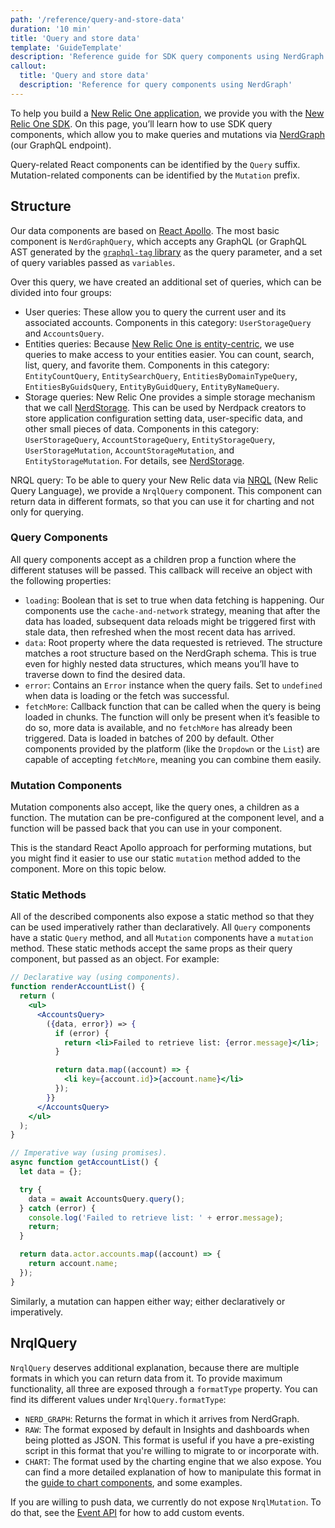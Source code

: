 ```yaml
---
path: '/reference/query-and-store-data'
duration: '10 min'
title: 'Query and store data'
template: 'GuideTemplate'
description: 'Reference guide for SDK query components using NerdGraph'
callout:
  title: 'Query and store data'
  description: 'Reference for query components using NerdGraph'
---
```


<Intro>

To help you build a [New Relic One application](), we provide you with the [New Relic One SDK](). On this page, you’ll learn how to use SDK query components, which allow you to make queries and mutations via [NerdGraph](https://docs.newrelic.com/docs/apis/nerdgraph/get-started/introduction-new-relic-nerdgraph) (our GraphQL endpoint).

Query-related React components can be identified by the `Query` suffix. Mutation-related components can be identified by the `Mutation` prefix.

</Intro>

## Structure

Our data components are based on [React Apollo](https://www.apollographql.com/docs/react/). The most basic component is `NerdGraphQuery`, which accepts any GraphQL (or GraphQL AST generated by the [`graphql-tag` library](https://github.com/apollographql/graphql-tag) as the query parameter, and a set of query variables passed as `variables`.

Over this query, we have created an additional set of queries, which can be divided into four groups:

- User queries: These allow you to query the current user and its associated accounts. Components in this category: `UserStorageQuery` and `AccountsQuery`.
- Entities queries: Because [New Relic One is entity-centric](https://docs.newrelic.com/docs/new-relic-one/use-new-relic-one/ui-data/new-relic-one-entity-explorer-view-performance-across-apps-services-hosts), we use queries to make access to your entities easier. You can count, search, list, query, and favorite them. Components in this category: `EntityCountQuery`, `EntitySearchQuery`, `EntitiesByDomainTypeQuery`, `EntitiesByGuidsQuery`, `EntityByGuidQuery`, `EntityByNameQuery`.
- Storage queries: New Relic One provides a simple storage mechanism that we call [NerdStorage](). This can be used by Nerdpack creators to store application configuration setting data, user-specific data, and other small pieces of data. Components in this category: `UserStorageQuery`, `AccountStorageQuery`, `EntityStorageQuery`, `UserStorageMutation`, `AccountStorageMutation`, and `EntityStorageMutation`. For details, see [NerdStorage]().

NRQL query: To be able to query your New Relic data via [NRQL](https://docs.newrelic.com/docs/query-data/nrql-new-relic-query-language/getting-started/introduction-nrql) (New Relic Query Language), we provide a `NrqlQuery` component. This component can return data in different formats, so that you can use it for charting and not only for querying.

### Query Components

All query components accept as a children prop a function where the different statuses will be passed. This callback will receive an object with the following properties:

- `loading`: Boolean that is set to true when data fetching is happening. Our components use the `cache-and-network` strategy, meaning that after the data has loaded, subsequent data reloads might be triggered first with stale data, then refreshed when the most recent data has arrived.
- `data`: Root property where the data requested is retrieved. The structure matches a root structure based on the NerdGraph schema. This is true even for highly nested data structures, which means you’ll have to traverse down to find the desired data.
- `error`: Contains an `Error` instance when the query fails. Set to `undefined` when data is loading or the fetch was successful.
- `fetchMore`: Callback function that can be called when the query is being loaded in chunks. The function will only be present when it’s feasible to do so, more data is available, and no `fetchMore` has already been triggered. Data is loaded in batches of 200 by default. Other components provided by the platform (like the `Dropdown` or the `List`) are capable of accepting `fetchMore`, meaning you can combine them easily.

### Mutation Components

 Mutation components also accept, like the query ones, a children as a function. The mutation can be pre-configured at the component level, and a function will be passed back that you can use in your component.

 This is the standard React Apollo approach for performing mutations, but you might find it easier to use our static `mutation` method added to the component. More on this topic below.

### Static Methods

All of the described components also expose a static method so that they can be used imperatively rather than declaratively. All `Query` components have a static `Query` method, and all `Mutation` components have a `mutation` method. These static methods accept the same props as their query component, but passed as an object. For example:

```jsx
// Declarative way (using components).
function renderAccountList() {
  return (
    <ul>
      <AccountsQuery>
        ({data, error}) => {
          if (error) {
            return <li>Failed to retrieve list: {error.message}</li>;
          }

          return data.map((account) => {
            <li key={account.id}>{account.name}</li>
          });
        }}
      </AccountsQuery>
    </ul>
  );
}

// Imperative way (using promises).
async function getAccountList() {
  let data = {};

  try {
    data = await AccountsQuery.query();
  } catch (error) {
    console.log('Failed to retrieve list: ' + error.message);
    return;
  }

  return data.actor.accounts.map((account) => {
    return account.name;
  });
}
```

Similarly, a mutation can happen either way; either declaratively or imperatively.

## NrqlQuery

`NrqlQuery` deserves additional explanation, because there are multiple formats in which you can return data from it. To provide maximum functionality, all three are exposed through a `formatType` property. You can find its different values under `NrqlQuery.formatType`:

- `NERD_GRAPH`: Returns the format in which it arrives from NerdGraph.
- `RAW`: The format exposed by default in Insights and dashboards when being plotted as JSON. This format is useful if you have a pre-existing script in this format that you're willing to migrate to or incorporate with.
- `CHART`: The format used by the charting engine that we also expose. You can find a more detailed explanation of how to manipulate this format in the [guide to chart components](), and some examples.

If you are willing to push data, we currently do not expose `NrqlMutation`. To do that, see the [Event API]() for how to add custom events.
